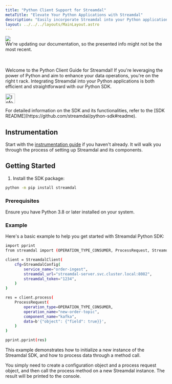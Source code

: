 ```yaml
---
title: "Python Client Support for Streamdal"
metaTitle: "Elevate Your Python Applications with Streamdal"
description: "Easily incorporate Streamdal into your Python applications to enhance your data processing."
layout: ../../../layouts/MainLayout.astro
---
```


<div class="addl-wrapper">
<div class="addl">
<img src={information} class="uimage" />
<div class="addlcontent">
We're updating our documentation, so the presented info might not be the
most recent.
</div>
</div>
</div>

<br />
<br />

Welcome to the Python Client Guide for Streamdal! If you're leveraging the 
power of Python and aim to enhance your data operations, you're on the right t
rack. Integrating Streamdal into your Python applications is both efficient and 
straightforward with our Python SDK.

<Notification type="information">
  <img src={info} alt="Information" width="30px" height="30px" />
  <div class="prose-md prose-p:my-2 prose-a:text-purple-dark prose-a:underline">
    <p>For detailed information on the SDK and its functionalities, refer to the [SDK README](https://github.com/streamdal/python-sdk#readme).</p>
  </div>
</Notification>

## Instrumentation

Start with the [instrumentation guide](/en/guides/instrumentation) if you 
haven't already. It will walk you through the process of setting up Streamdal 
and its components. 

## Getting Started

1. Install the SDK package:

```bash
python -m pip install streamdal
```

### Prerequisites

Ensure you have Python 3.8 or later installed on your system.

### Example

Here's a basic example to help you get started with Streamdal Python SDK:

```bash
import pprint
from streamdal import (OPERATION_TYPE_CONSUMER, ProcessRequest, StreamdalClient, StreamdalConfig)

client = StreamdalClient(
    cfg=StreamdalConfig(
        service_name="order-ingest",
        streamdal_url="streamdal-server.svc.cluster.local:8082",
        streamdal_token="1234",
    )
)

res = client.process(
    ProcessRequest(
        operation_type=OPERATION_TYPE_CONSUMER,
        operation_name="new-order-topic",
        component_name="kafka",
        data=b'{"object": {"field": true}}',
    )
)

pprint.pprint(res)
```

This example demonstrates how to initialize a new instance of the Streamdal 
SDK, and how to process data through a method call. 

You simply need to create a configuration object and a process request object, 
and then call the process method on a new Streamdal instance. The result will 
be printed to the console.
